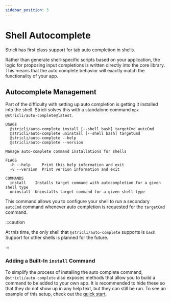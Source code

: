 ```yaml
---
sidebar_position: 5
---
```


# Shell Autocomplete

Stricli has first class support for tab auto completion in shells.

Rather than generate shell-specific scripts based on your application, the logic for proposing input completions is written directly into the core library. This means that the auto complete behavior will exactly match the functionality of your app.

## Autocomplete Management

Part of the difficulty with setting up auto completion is getting it installed into the shell. Stricli solves this with a standalone command `npx @stricli/auto-complete@latest`.

```
USAGE
  @stricli/auto-complete install [--shell bash] targetCmd autcCmd
  @stricli/auto-complete uninstall [--shell bash] targetCmd
  @stricli/auto-complete --help
  @stricli/auto-complete --version

Manage auto-complete command installations for shells

FLAGS
  -h --help     Print this help information and exit
  -v --version  Print version information and exit

COMMANDS
  install    Installs target command with autocompletion for a given shell type
  uninstall  Uninstalls target command for a given shell type
```

This command allows you to configure your shell to run a secondary `autcCmd` command whenever auto completion is requested for the `targetCmd` command.

:::caution

At this time, the only shell that `@stricli/auto-complete` supports is `bash`. Support for other shells is planned for the future.

:::

### Adding a Built-In `install` Command

To simplify the process of installing the auto complete command, `@stricli/auto-complete` also exposes methods that allow you to build a command to be added to your own app. It is recommended to hide these so that they do not show up in any help text, but they can still be run. To see an example of this setup, check out the [quick start](../getting-started/quick-start.mdx).
